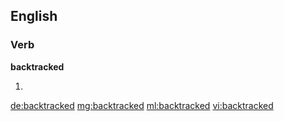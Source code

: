 ==English==

===Verb===
'''backtracked'''

# {{en-past of|backtrack}}

[[de:backtracked]]
[[mg:backtracked]]
[[ml:backtracked]]
[[vi:backtracked]]